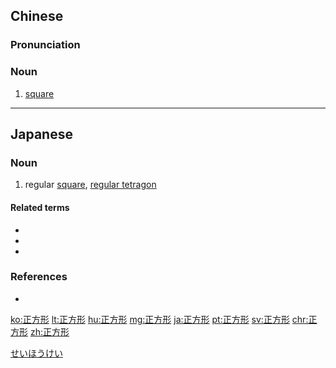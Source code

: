 ==Chinese==
{{zh-forms|type=12}}

===Pronunciation===
{{zh-pron
|m=zhèngfāngxíng
|c=zing3 fong1 jing4
|mn=chèng-hong-hêng/chiàⁿ-hong-hêng
|cat=n
}}

===Noun===
{{zh-noun}}

# [[square]]

{{zh-cat|Geometry|Shapes}}

----

==Japanese==
{{ja-kanjitab|せい|ほう|けい|yomi=on}}

===Noun===
{{ja-noun|せいほうけい}}

# {{lb|ja|geometry|sort=せいほうけい}} regular [[square]], [[regular tetragon]]

====Related terms====
* {{ja-r|円|えん|gloss=[[circle]]}}
* {{ja-r|四角形|しかっけい|gloss=[[quadrangle]], [[tetragon]]}}
* {{ja-r|長方形|ちょうほうけい|gloss=[[rectangle]]}}

===References===
* {{R:Shogakukan}}

[[Category:ja:Shapes|せいほうけい]]

[[ko:正方形]]
[[lt:正方形]]
[[hu:正方形]]
[[mg:正方形]]
[[ja:正方形]]
[[pt:正方形]]
[[sv:正方形]]
[[chr:正方形]]
[[zh:正方形]]